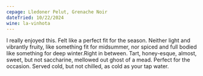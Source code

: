 ```yaml
---
cepage: Lledoner Pelut, Grenache Noir
dateTried: 10/22/2024
wine: la-vinhota
---
```


I really enjoyed this. Felt like a perfect fit for the season. Neither light and
vibrantly fruity, like something fit for midsummer, nor spiced and full bodied
like something for deep winter.Right in between. Tart, honey-esque, almost,
sweet, but not saccharine, mellowed out ghost of a mead. Perfect for the
occasion. Served cold, but not chilled, as cold as your tap water.

